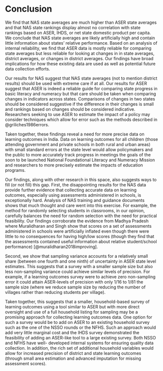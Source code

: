 
# Conclusion
We find that NAS state averages are much higher than ASER state averages and that NAS state rankings display almost no correlation with state rankings based on ASER, IHDS, or net state domestic product per capita. We conclude that NAS state averages are likely artificially high and contain little information about states’ relative performance. Based on an analysis of internal reliability, we find that ASER data is mostly reliable for comparing state averages but less reliable for looking at changes in in state averages, district averages, or changes in district averages. Our findings have broad implications for how these existing data are used as well as potential future data collection efforts.

Our results for NAS suggest that NAS state averages (not to mention district results) should be used with extreme care if at all. Our results for ASER suggest that ASER is indeed a reliable guide for comparing state progress in basic literacy and numeracy but that care should be taken when comparing changes in indicators across states. Comparisons of changes in two states should be considered suggestive if the difference in their changes is small and rankings based on changes should be considered indicative. Researchers seeking to use ASER to estimate the impact of a policy may consider techniques which allow for error such as the methods described in @griliches1986errors.

Taken together, these findings reveal a need for more precise data on learning outcomes in India. Data on learning outcomes for all children (those attending government and private schools in both rural and urban areas) with small standard errors at the state level would allow policymakers and the public to more accurately track progress in meetings the goals of the soon to be launched National Foundational Literacy and Numeracy Mission and researchers to more precisely estimate the impacts of education programs.

Our findings, along with other research in this space, also suggests ways to fill (or not fill) this gap. First, the disappointing results for the NAS data provide further evidence that collecting accurate data on learning outcomes, especially using assessments administered in schools, is exceptionally hard. Analysis of NAS training and guidance documents shows that much thought and care went into this exercise. For example, the method for randomly selecting students in classrooms, in our opinion, carefully balances the need for random selection with the need for practical feasibility. Our findings corroborate the evidence from Madhya Pradesh where Muralidharan and Singh show that scores on a set of assessments administered in schools were artificially inflated even though there were little to no consequences for having high/low scores (though they find that the assessments contained useful information about relative student/school performance) [@muralidharan2018improving].

Second, we show that sampling variance accounts for a relatively small share (between one fourth and one ninth) of uncertainty in ASER state level estimates. This suggests that a survey with a smaller sample size but also less non-sampling variance could achieve similar levels of precision. For example, if a learning outcomes survey were to achieve zero non-sampling error it could attain ASER-levels of precision with only 1/16 to 1/81 the sample size (where we reduce sample size by reducing the number of villages rather than reducing students per village).

Taken together, this suggests that a smaller, household-based survey of learning outcomes using a tool similar to ASER but with more direct oversight and use of a full household listing for sampling may be a promising approach for collecting learning outcomes data. One option for such a survey would be to add on ASER to an existing household survey such as the one of the NSSO rounds or the NFHS. Such an approach would add very little marginal cost and the IHDS survey demonstrated the feasibility of adding an ASER-like tool to a large existing survey. Both NSSO and NFHS have well- developed internal systems for ensuring quality data collection. In addition, the rich set of additional household variables would allow for increased precision of district and state learning outcomes (through small area estimation and advanced imputation for missing assessment scores).
